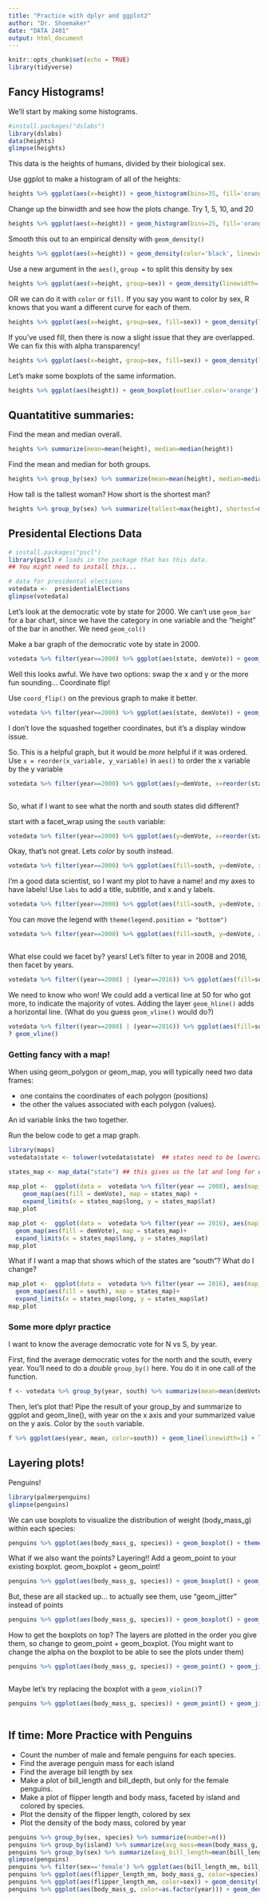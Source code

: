 ```yaml
---
title: "Practice with dplyr and ggplot2"
author: "Dr. Shoemaker"
date: "DATA 2401"
output: html_document
---
```


```r
knitr::opts_chunk$set(echo = TRUE)
library(tidyverse)
```

## Fancy Histograms!

We'll start by making some histograms.

```r
#install.packages("dslabs")
library(dslabs) 
data(heights)
glimpse(heights)
```

This data is the heights of humans, divided by their biological sex.

Use ggplot to make a histogram of all of the heights:

```r
heights %>% ggplot(aes(x=height)) + geom_histogram(bins=35, fill='orange') + theme_bw()

```

Change up the binwidth and see how the plots change. Try 1, 5, 10, and 20

```r
heights %>% ggplot(aes(x=height)) + geom_histogram(bins=25, fill='orange') + theme_bw()

```

Smooth this out to an empirical density with `geom_density()`

```r
heights %>% ggplot(aes(x=height)) + geom_density(color='black', linewidth=1, fill='orange') + theme_bw() 

```

Use a new argument in the `aes()`, `group =` to split this density by sex

```r
heights %>% ggplot(aes(x=height, group=sex)) + geom_density(linewidth=.70, color='black', alpha=.5) + theme_bw() 

```

OR we can do it with `color` or `fill.` If you say you want to color by sex, R knows that you want a different curve for each of them.

```r
heights %>% ggplot(aes(x=height, group=sex, fill=sex)) + geom_density(linewidth=.70, color='black') + theme_bw() 


```

If you've used fill, then there is now a slight issue that they are overlapped. We can fix this with alpha transparency!

```r
heights %>% ggplot(aes(x=height, group=sex, fill=sex)) + geom_density(linewidth=.70, color='black', alpha=.5) + theme_bw() 


```

Let's make some boxplots of the same information.

```r
heights %>% ggplot(aes(height)) + geom_boxplot(outlier.color='orange') + theme_bw()
```

## Quantatitive summaries:  

Find the mean and median overall. 

```r
heights %>% summarize(mean=mean(height), median=median(height))
```

Find the mean and median for both groups. 

```r
heights %>% group_by(sex) %>% summarize(mean=mean(height), median=median(height))

```

How tall is the tallest woman? How short is the shortest man? 

```R
heights %>% group_by(sex) %>% summarize(tallest=max(height), shortest=min(height))

```

## Presidental Elections Data

```r
# install.packages("pscl")
library(pscl) # loads in the package that has this data. 
## You might need to install this...

# data for presidental elections
votedata <-  presidentialElections
glimpse(votedata)
```

Let's look at the democratic vote by state for 2000. We can't use `geom_bar` for a bar chart, since we have the category in one variable and the "height" of the bar in another. We need `geom_col()`

Make a bar graph of the democratic vote by state in 2000. 

```r
votedata %>% filter(year==2000) %>% ggplot(aes(state, demVote)) + geom_col()


```

Well this looks awful. We have two options: swap the x and y or the more fun sounding... Coordinate flip! 

Use `coord_flip()` on the previous graph to make it better. 

```r
votedata %>% filter(year==2000) %>% ggplot(aes(state, demVote)) + geom_col() + coord_flip()


```

I don't love the squashed together coordinates, but it's a display window issue.

So. This is a helpful graph, but it would be *more* helpful if it was ordered. 
Use `x = reorder(x_variable, y_variable)` in `aes()` to order the x variable by the y variable

```r
votedata %>% filter(year==2000) %>% ggplot(aes(y=demVote, x=reorder(state, demVote))) + geom_col() + coord_flip()



```

So, what if I want to see what the north and south states did different?

start with a facet_wrap using the `south` variable:

```r
votedata %>% filter(year==2000) %>% ggplot(aes(y=demVote, x=reorder(state, demVote))) + geom_col() + coord_flip() + facet_wrap('south')


```

Okay, that's not great. Lets *color* by south instead.

```r
votedata %>% filter(year==2000) %>% ggplot(aes(fill=south, y=demVote, x=reorder(state, demVote),)) + geom_col() + coord_flip()


```

I'm a good data scientist, so I want my plot to have a name! and my axes to have labels! Use `labs` to add a title, subtitle, and x and y labels.

```r
votedata %>% filter(year==2000) %>% ggplot(aes(fill=south, y=demVote, x=reorder(state, demVote),)) + geom_col() + coord_flip() + labs(title='Democratic Vote by State (2000)', y='% Democratic Vote', x='State')


```

You can move the legend with `theme(legend.position = "bottom")`

```r
votedata %>% filter(year==2000) %>% ggplot(aes(fill=south, y=demVote, x=reorder(state, demVote),)) + geom_col() + coord_flip() + labs(title='Democratic Vote by State (2000)', y='% Democratic Vote', x='State') + theme(legend.position = 'bottom')



```

What else could we facet by? years! Let's filter to year in 2008 and 2016, then facet by years.

```r
votedata %>% filter((year==2008) | (year==2016)) %>% ggplot(aes(fill=south, y=demVote, x=reorder(state, demVote),)) + geom_col() + coord_flip() + labs(title='Democratic Vote by State (2000)', y='% Democratic Vote', x='State') + theme(legend.position = 'bottom') + facet_wrap('year')

```

We need to know who won! We could add a vertical line at 50 for who got more, to indicate the majority of votes. Adding the layer `geom_hline()` adds a horizontal line. (What do you guess `geom_vline()` would do?)

```r
votedata %>% filter((year==2008) | (year==2016)) %>% ggplot(aes(fill=south, y=demVote, x=reorder(state, demVote),)) + geom_col() + coord_flip() + labs(title='Democratic Vote by State (2000)', y='% Democratic Vote', x='State') + theme(legend.position = 'bottom') + facet_wrap('year') + geom_hline(yintercept=50)
? geom_vline()
```

### Getting fancy with a map!

When using geom_polygon or geom_map, you will typically need two data frames:

-   one contains the coordinates of each polygon (positions)
-   the other the values associated with each polygon (values).

An id variable links the two together. 

Run the below code to get a map graph. 

```r
library(maps)
votedata$state <- tolower(votedata$state)  ## states need to be lowercase for linking

states_map <- map_data("state") ## this gives us the lat and long for each point of each state.
  
map_plot <-  ggplot(data =  votedata %>% filter(year == 2008), aes(map_id = state)) +
    geom_map(aes(fill = demVote), map = states_map) +
    expand_limits(x = states_map$long, y = states_map$lat)
map_plot  
```

```r
map_plot <-  ggplot(data =  votedata %>% filter(year == 2016), aes(map_id = state)) +
  geom_map(aes(fill = demVote), map = states_map)+
  expand_limits(x = states_map$long, y = states_map$lat)
map_plot  
```

What if I want a map that shows which of the states are "south"? What do I change?

```r
map_plot <-  ggplot(data =  votedata %>% filter(year == 2016), aes(map_id = state)) +
  geom_map(aes(fill = south), map = states_map)+
  expand_limits(x = states_map$long, y = states_map$lat)
map_plot  

```


### Some more dplyr practice

I want to know the average democratic vote for N vs S, by year.

First, find the average democratic votes for the north and the south, every year. You'll need to do a *double* `group_by()` here. You do it in one call of the function.  

```r
f <- votedata %>% group_by(year, south) %>% summarize(mean=mean(demVote))

```

Then, let's plot that! Pipe the result of your group_by and summarize to ggplot and geom_line(), with year on the x axis and your summarized value on the y axis. Color by the `south` variable. 

```r
f %>% ggplot(aes(year, mean, color=south)) + geom_line(linewidth=1) + labs(x='Year', y='Average Democratic Vote %', title='Average of all States Democratic Vote % over Time')

```

## Layering plots!

Penguins!

```r
library(palmerpenguins)
glimpse(penguins)
```

We can use boxplots to visualize the distribution of weight (body_mass_g) within each species:

```r
penguins %>% ggplot(aes(body_mass_g, species)) + geom_boxplot() + theme_classic()

```

What if we also want the points? Layering!! Add a geom_point to your existing boxplot. geom_boxplot + geom_point!

```r
penguins %>% ggplot(aes(body_mass_g, species)) + geom_boxplot() + geom_point() + theme_classic()

```

But, these are all stacked up... to actually see them, use "geom_jitter" instead of points

```r
penguins %>% ggplot(aes(body_mass_g, species)) + geom_boxplot() + geom_point() + geom_jitter() + theme_classic()


```

How to get the boxplots on top? The layers are plotted in the order you give them, so change to geom_point + geom_boxplot. (You might want to change the alpha on the boxplot to be able to see the plots under them)

```r
penguins %>% ggplot(aes(body_mass_g, species)) + geom_point() + geom_jitter() + geom_boxplot(alpha=.75) + theme_classic()



```

Maybe let's try replacing the boxplot with a `geom_violin()`?

```r
penguins %>% ggplot(aes(body_mass_g, species)) + geom_point() + geom_jitter() + geom_violin(alpha=.75) + theme_classic()



```

## If time: More Practice with Penguins 

-   Count the number of male and female penguins for each species.
-   Find the average penguin mass for each island
-   Find the average bill length by sex
-   Make a plot of bill_length and bill_depth, but only for the female penguins.
-   Make a plot of flipper length and body mass, faceted by island and colored by species.
-   Plot the density of the flipper length, colored by sex
-   Plot the density of the body mass, colored by year

```r
penguins %>% group_by(sex, species) %>% summarize(number=n())
penguins %>% group_by(island) %>% summarize(avg_mass=mean(body_mass_g, na.rm=TRUE))
penguins %>% group_by(sex) %>% summarize(avg_bill_length=mean(bill_length_mm))
glimpse(penguins)
penguins %>% filter(sex=='female') %>% ggplot(aes(bill_length_mm, bill_depth_mm, color=species)) + geom_point() + labs(x='Bill length', y='Bill depth', title='Bill depth vs length for Female Penguins')
penguins %>% ggplot(aes(flipper_length_mm, body_mass_g, color=species)) + geom_point() + labs(x='Flipper length', y='Body mass', title='Flipper length vs Body mass by island') + facet_wrap('island')
penguins %>% ggplot(aes(flipper_length_mm, color=sex)) + geom_density() + theme_classic()
penguins %>% ggplot(aes(body_mass_g, color=as.factor(year))) + geom_density(linewidth=.75) + theme_bw() + labs(color='Year', title='Density vs Body Mass by year', x='Body Mass', y='Density')
```
